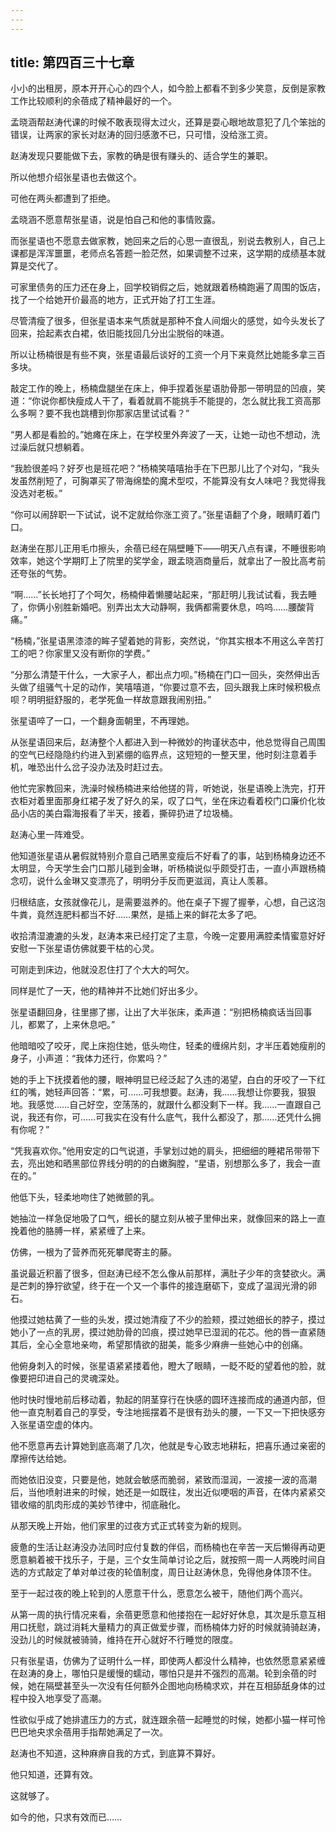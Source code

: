 ```yaml
---
---
---
```

title: 第四百三十七章
---




小小的出租房，原本开开心心的四个人，如今脸上都看不到多少笑意，反倒是家教工作比较顺利的余蓓成了精神最好的一个。

孟晓涵帮赵涛代课的时候不敢表现得太过火，还算是耍心眼地故意犯了几个笨拙的错误，让两家的家长对赵涛的回归感激不已，只可惜，没给涨工资。

赵涛发现只要能做下去，家教的确是很有赚头的、适合学生的兼职。

所以他想介绍张星语也去做这个。

可他在两头都遭到了拒绝。

孟晓涵不愿意帮张星语，说是怕自己和他的事情败露。

而张星语也不愿意去做家教，她回来之后的心思一直很乱，别说去教别人，自己上课都是浑浑噩噩，老师点名答题一脸茫然，如果调整不过来，这学期的成绩基本就算是交代了。

可家里债务的压力还在身上，回学校销假之后，她就跟着杨楠跑遍了周围的饭店，找了一个给她开价最高的地方，正式开始了打工生涯。

尽管清瘦了很多，但张星语本来气质就是那种不食人间烟火的感觉，如今头发长了回来，拾起素衣白裙，依旧能找回几分出尘脱俗的味道。

所以让杨楠很是有些不爽，张星语最后谈好的工资一个月下来竟然比她能多拿三百多块。

敲定工作的晚上，杨楠盘腿坐在床上，伸手捏着张星语肋骨那一带明显的凹痕，笑道：“你说你都快瘦成人干了，看着就肩不能挑手不能提的，怎么就比我工资高那么多啊？要不我也跳槽到你那家店里试试看？”

“男人都是看脸的。”她瘫在床上，在学校里外奔波了一天，让她一动也不想动，洗过澡后就只想躺着。

“我脸很差吗？好歹也是班花吧？”杨楠笑嘻嘻抬手在下巴那儿比了个对勾，“我头发虽然削短了，可胸罩买了带海绵垫的魔术型哎，不能算没有女人味吧？我觉得我没选对老板。”

“你可以闹辞职一下试试，说不定就给你涨工资了。”张星语翻了个身，眼睛盯着门口。

赵涛坐在那儿正用毛巾擦头，余蓓已经在隔壁睡下——明天八点有课，不睡很影响效率，她这个学期盯上了院里的奖学金，跟孟晓涵商量后，就拿出了一股比高考前还夸张的气势。

“啊……”长长地打了个呵欠，杨楠伸着懒腰站起来，“那赶明儿我试试看，我去睡了，你俩小别胜新婚吧。别弄出太大动静啊，我俩都需要休息，呜呜……腰酸背痛。”

“杨楠，”张星语黑漆漆的眸子望着她的背影，突然说，“你其实根本不用这么辛苦打工的吧？你家里又没有断你的学费。”

“分那么清楚干什么，一大家子人，都出点力呗。”杨楠在门口一回头，突然伸出舌头做了组骚气十足的动作，笑嘻嘻道，“你要过意不去，回头跟我上床时候积极点呗？明明挺舒服的，老学死鱼一样故意跟我闹别扭。”

张星语啐了一口，一个翻身面朝里，不再理她。

从张星语回来后，赵涛整个人都进入到一种微妙的拘谨状态中，他总觉得自己周围的空气已经隐隐约约进入到紧绷的临界点，这短短的一整天里，他时刻注意着手机，唯恐出什么岔子没办法及时赶过去。

他忙完家教回来，洗澡时候杨楠进来给他搓的背，听她说，张星语晚上洗完，打开衣柜对着里面那身红裙子发了好久的呆，叹了口气，坐在床边看着校门口廉价化妆品小店的美白霜海报看了半天，接着，撕碎扔进了垃圾桶。

赵涛心里一阵难受。

他知道张星语从暑假就特别介意自己晒黑变瘦后不好看了的事，站到杨楠身边还不太明显，今天学生会门口那儿碰到金琳，听杨楠说似乎颇受打击，一直小声跟杨楠念叨，说什么金琳又变漂亮了，明明分手反而更滋润，真让人羡慕。

归根结底，女孩就像花儿，是需要滋养的。他在桌子下握了握拳，心想，自己这泡牛粪，竟然连肥料都当不好……果然，是插上来的鲜花太多了吧。

收拾清湿漉漉的头发，赵涛本来已经打定了主意，今晚一定要用满腔柔情蜜意好好安慰一下张星语仿佛就要干枯的心灵。

可刚走到床边，他就没忍住打了个大大的呵欠。

同样是忙了一天，他的精神并不比她们好出多少。

张星语翻回身，往里挪了挪，让出了大半张床，柔声道：“别把杨楠疯话当回事儿，都累了，上来休息吧。”

他暗暗咬了咬牙，爬上床抱住她，低头吻住，轻柔的缠绵片刻，才半压着她瘦削的身子，小声道：“我体力还行，你累吗？”

她的手上下抚摸着他的腰，眼神明显已经泛起了久违的渴望，白白的牙咬了一下红红的嘴，她轻声回答：“累，可……可我想要。赵涛，我……我想让你要我，狠狠地。我感觉……自己好空，空荡荡的，就跟什么都没剩下一样。我……一直跟自己说，我还有你，可……可我实在没有什么底气，我什么都没了，那……还凭什么拥有你呢？”

“凭我喜欢你。”他用安定的口气说道，手掌划过她的肩头，把细细的睡裙吊带带下去，亮出她和晒黑部位界线分明的的白嫩胸膛，“星语，别想那么多了，我会一直在的。”

他低下头，轻柔地吻住了她微颤的乳。

她抽泣一样急促地吸了口气，细长的腿立刻从被子里伸出来，就像回来的路上一直挽着他的胳膊一样，紧紧缠了上来。

仿佛，一根为了营养而死死攀爬寄主的藤。

虽说最近积蓄了很多，但赵涛已经不怎么像从前那样，满肚子少年的贪婪欲火。满是芒刺的狰狞欲望，终于在一个又一个事件的接连磨砺下，变成了温润光滑的卵石。

他摸过她枯黄了一些的头发，摸过她清瘦了不少的脸颊，摸过她细长的脖子，摸过她小了一点的乳房，摸过她肋骨的凹痕，摸过她早已湿润的花芯。他的唇一直紧随其后，全心全意地亲吻，希望那情欲的甜美，能多少麻痹一些她心中的创痛。

他俯身刺入的时候，张星语紧紧搂着他，瞪大了眼睛，一眨不眨的望着他的脸，就像要把印进自己的灵魂深处。

他时快时慢地前后移动着，勃起的阴茎穿行在快感的圆环连接而成的通道内部，但他一直克制着自己的享受，专注地摇摆着不是很有劲头的腰，一下又一下把快感夯入张星语空虚的体内。

他不愿意再去计算她到底高潮了几次，他就是专心致志地耕耘，把喜乐通过亲密的摩擦传达给她。

而她依旧没变，只要是他，她就会敏感而脆弱，紧致而湿润，一波接一波的高潮后，当他喷射进来的时候，她还是一如既往，发出近似哽咽的声音，在体内紧紧交错收缩的肌肉形成的美妙节律中，彻底融化。

从那天晚上开始，他们家里的过夜方式正式转变为新的规则。

疲惫的生活让赵涛没办法同时应付复数的伴侣，而杨楠也在辛苦一天后懒得再动更愿意躺着被干找乐子，于是，三个女生简单讨论之后，就按照一周一人两晚时间自选的方式敲定了单对单过夜的轮值制度，周日让赵涛休息，免得他身体顶不住。

至于一起过夜的晚上轮到的人愿意干什么，愿意怎么被干，随他们两个高兴。

从第一周的执行情况来看，余蓓更愿意和他搂抱在一起好好休息，其次是乐意互相用口抚慰，跳过消耗大量精力的真正做爱步骤，而杨楠体力好的时候就骑骑赵涛，没劲儿的时候就被骑骑，维持在开心就好不行睡觉的限度。

只有张星语，仿佛为了证明什么一样，即使两人都没什么精神，也依然愿意紧紧缠在赵涛的身上，哪怕只是缓慢的蠕动，哪怕只是并不强烈的高潮。轮到余蓓的时候，她在隔壁甚至头一次没有任何额外企图地向杨楠求欢，并在互相舔舐身体的过程中投入地享受了高潮。

性欲似乎成了她排遣压力的方式，就连跟余蓓一起睡觉的时候，她都小猫一样可怜巴巴地央求余蓓用手指帮她满足了一次。

赵涛也不知道，这种麻痹自我的方式，到底算不算好。

他只知道，还算有效。

这就够了。

如今的他，只求有效而已……